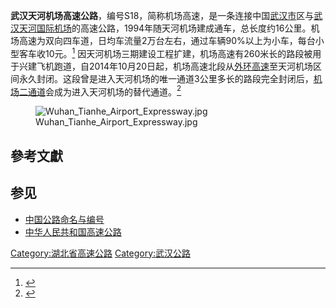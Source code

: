 {{中国高速公路信息框
| 省名 = 
| 编号 = S18
| 名称 = 武汉机场高速公路
| 地圖 = Wuhan road network.png
| 路線簡稱 = 机场高速
| 最近通車日期 = 
| 規劃總長度 = 18.6
| 起點 = [[武汉三环线|武汉三环线]] [[汉口|汉口]]长青立交 
| 終點 = [[武汉天河机场|武汉天河机场]]
| 出口處數 = 
| 服務區數 = 
}}

'''武汉天河机场高速公路'''，编号S18，简称机场高速，是一条连接中国[[武汉市|武汉市]]区与[[武汉天河国际机场|武汉天河国际机场]]的高速公路，1994年随天河机场建成通车，总长度约16公里。机场高速为双向四车道，日均车流量2万台左右，通过车辆90%以上为小车，每台小型客车收10元。<ref name="湖北省武汉机场高速公路中秋国庆长假依旧收费">{{cite web | url=http://money.163.com/12/0920/09/8BR7L6OF002526O5.html | title=湖北省武汉机场高速公路中秋国庆长假依旧收费 | accessdate=2015-06-22 | archive-date=2013-04-20 | archive-url=https://web.archive.org/web/20130420203809/http://money.163.com/12/0920/09/8BR7L6OF002526O5.html | dead-url=yes }}</ref> 因天河机场三期建设工程扩建，机场高速有260米长的路段被用于兴建飞机跑道，自2014年10月20日起，机场高速北段从[[武汉绕城高速|外环高速]]至天河机场区间永久封闭。这段曾是进入天河机场的唯一通道3公里多长的路段完全封闭后，[[武汉机场第二高速|机场二通道]]会成为进入天河机场的替代通道。<ref name="武汉机场扩建高速北段封闭 旅客需绕行">{{cite web | url=http://sky.news.sina.com.cn/2014-10-17/110754690.html | title = 武汉机场扩建高速北段封闭 旅客需绕行 | accessdate=2015-06-22}}</ref>

[[File:Wuhan_Tianhe_Airport_Expressway.jpg|thumb]]

==參考文獻==
{{Reflist|2}}

==参见==
* [[中国公路命名与编号|中国公路命名与编号]]
* [[中华人民共和国高速公路|中华人民共和国高速公路]]
{{中華人民共和國省級行政區高速公路}}
{{湖北省高速公路}}
[[Category:湖北省高速公路|Category:湖北省高速公路]]
[[Category:武汉公路|Category:武汉公路]]